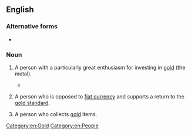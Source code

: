 ==English==
{{wikipedia}}

===Alternative forms===
* {{alter|en|goldbug}}

===Noun===
{{en-noun}}

# {{lb|en|informal|finance}} A person with a particularly great enthusiasm for investing in [[gold]] (the metal).
#* {{quote-journal|en|author=Paul Krugman|title=How Crypto Became the New Subprime|work=The New York Times|date=2022-01-28|url=https://www.nytimes.com/2022/01/27/opinion/cryptocurrency-subprime-vulnerable.html|issn=0362-4331|passage=Still, crypto has been effectively marketed: It manages both to seem futuristic and to appeal to old-style '''goldbug''' fears that the government will inflate away your savings, and huge past gains have drawn in investors worried about missing out.}}
# {{lb|en|informal|economics}} A person who is opposed to [[fiat currency]] and supports a return to the [[gold standard]].
# {{lb|en|informal}} A person who collects [[gold]] items. [[Category:en:Gold]]
[[Category:en:People]]